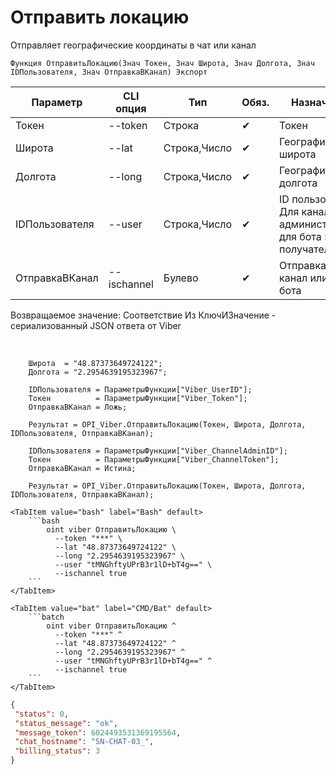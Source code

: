﻿---
sidebar_position: 5
description: Отправить локацию и другие функции для работы с Viber в Открытом пакете интеграций - бесплатной open-source библиотеке интеграций для 1С:Предприятие 8, OneScript и CLI
keywords: [1C, 1С, 1С:Предприятие, 1С:Предприятие 8.3, API, Интеграция, Сервисы, Обмен, OneScript, CLI, Viber]
---


# Отправить локацию
 Отправляет географические координаты в чат или канал



`Функция ОтправитьЛокацию(Знач Токен, Знач Широта, Знач Долгота, Знач IDПользователя, Знач ОтправкаВКанал) Экспорт`

  | Параметр | CLI опция | Тип | Обяз. | Назначение |
  |-|-|-|-|-|
  | Токен | --token | Строка | &#x2714; | Токен |
  | Широта | --lat | Строка,Число | &#x2714; | Географическая широта |
  | Долгота | --long | Строка,Число | &#x2714; | Географическая долгота |
  | IDПользователя | --user | Строка,Число | &#x2714; | ID пользователя. Для канала > администратора, для бота > получателя |
  | ОтправкаВКанал | --ischannel | Булево | &#x2714; | Отправка в канал или в чат бота |

  
  Возвращаемое значение:   Соответствие Из КлючИЗначение - сериализованный JSON ответа от Viber

<br/>



```bsl title="Пример использования для 1С:Предприятие/OneScript"
    Широта  = "48.87373649724122";
    Долгота = "2.2954639195323967";

    IDПользователя = ПараметрыФункции["Viber_UserID"];
    Токен          = ПараметрыФункции["Viber_Token"];
    ОтправкаВКанал = Ложь;

    Результат = OPI_Viber.ОтправитьЛокацию(Токен, Широта, Долгота, IDПользователя, ОтправкаВКанал);

    IDПользователя = ПараметрыФункции["Viber_ChannelAdminID"];
    Токен          = ПараметрыФункции["Viber_ChannelToken"];
    ОтправкаВКанал = Истина;

    Результат = OPI_Viber.ОтправитьЛокацию(Токен, Широта, Долгота, IDПользователя, ОтправкаВКанал);
```
    

 <Tabs>
  
    <TabItem value="bash" label="Bash" default>
        ```bash
            oint viber ОтправитьЛокацию \
              --token "***" \
              --lat "48.87373649724122" \
              --long "2.2954639195323967" \
              --user "tMNGhftyUPrB3r1lD+bT4g==" \
              --ischannel true
        ```
    </TabItem>
  
    <TabItem value="bat" label="CMD/Bat" default>
        ```batch
            oint viber ОтправитьЛокацию ^
              --token "***" ^
              --lat "48.87373649724122" ^
              --long "2.2954639195323967" ^
              --user "tMNGhftyUPrB3r1lD+bT4g==" ^
              --ischannel true
        ```
    </TabItem>
</Tabs>


```json title="Результат"
{
 "status": 0,
 "status_message": "ok",
 "message_token": 6024493531369195564,
 "chat_hostname": "SN-CHAT-03_",
 "billing_status": 3
}
```
